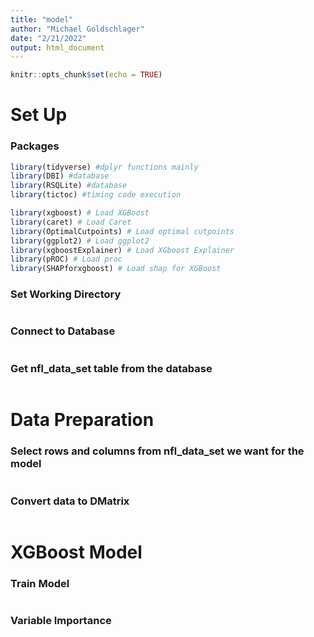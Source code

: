 ```yaml
---
title: "model"
author: "Michael Goldschlager"
date: "2/21/2022"
output: html_document
---
```


```r
knitr::opts_chunk$set(echo = TRUE)
```

# Set Up

### Packages

```r
library(tidyverse) #dplyr functions mainly
library(DBI) #database
library(RSQLite) #database
library(tictoc) #timing code execution

library(xgboost) # Load XGBoost
library(caret) # Load Caret
library(OptimalCutpoints) # Load optimal cutpoints
library(ggplot2) # Load ggplot2
library(xgboostExplainer) # Load XGboost Explainer
library(pROC) # Load proc
library(SHAPforxgboost) # Load shap for XGBoost
```

### Set Working Directory

```r

```

### Connect to Database

```r

```

### Get nfl_data_set table from the database
```r

```

# Data Preparation

### Select rows and columns from nfl_data_set we want for the model

```r

```

### Convert data to DMatrix

```r

```

# XGBoost Model

### Train Model

```r

```

### Variable Importance

```r

```

